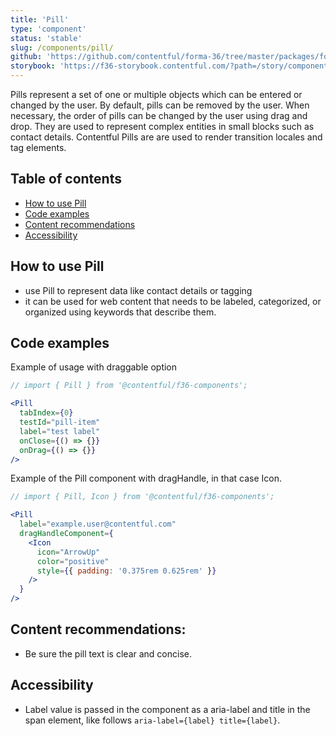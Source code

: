 ```yaml
---
title: 'Pill'
type: 'component'
status: 'stable'
slug: /components/pill/
github: 'https://github.com/contentful/forma-36/tree/master/packages/forma-36-react-components/src/components/Pill'
storybook: 'https://f36-storybook.contentful.com/?path=/story/components-pill--default'
---
```


Pills represent a set of one or multiple objects which can be entered or changed by the user. By default, pills can be removed by the user. When necessary, the order of pills can be changed by the user using drag and drop. They are used to represent complex entities in small blocks such as contact details. Contentful Pills are are used to render transition locales and tag elements.

## Table of contents

- [How to use Pill](#how-to-use-pill)
- [Code examples](#code-examples)
- [Content recommendations](#content-recommendations)
- [Accessibility](#accessibility)

## How to use Pill

- use Pill to represent data like contact details or tagging
- it can be used for web content that needs to be labeled, categorized, or organized using keywords that describe them.

## Code examples

Example of usage with draggable option

```jsx
// import { Pill } from '@contentful/f36-components';

<Pill
  tabIndex={0}
  testId="pill-item"
  label="test label"
  onClose={() => {}}
  onDrag={() => {}}
/>
```

Example of the Pill component with dragHandle, in that case Icon.

```jsx
// import { Pill, Icon } from '@contentful/f36-components';

<Pill
  label="example.user@contentful.com"
  dragHandleComponent={
    <Icon
      icon="ArrowUp"
      color="positive"
      style={{ padding: '0.375rem 0.625rem' }}
    />
  }
/>
```

## Content recommendations:

- Be sure the pill text is clear and concise.

## Accessibility

- Label value is passed in the component as a aria-label and title in the span element, like follows `aria-label={label} title={label}`.
